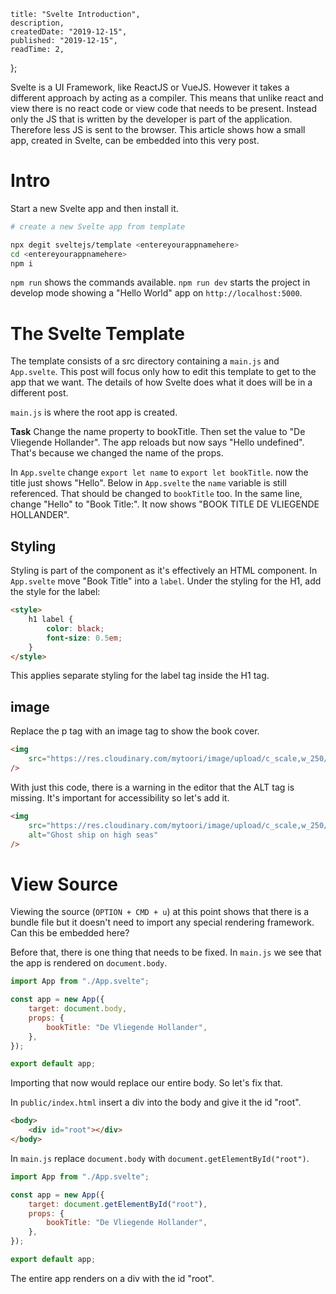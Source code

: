 

    title: "Svelte Introduction",
    description,
    createdDate: "2019-12-15",
    published: "2019-12-15",
    readTime: 2,
};


Svelte is a UI Framework, like ReactJS or VueJS. However it takes a different approach by acting as a compiler. This means that unlike react and view there is no react code or view code that needs to be present. Instead only the JS that is written by the developer is part of the application. Therefore less JS is sent to the browser.
This article shows how a small app, created in Svelte, can be embedded into this very post.

# Intro

Start a new Svelte app and then install it.

```bash
# create a new Svelte app from template

npx degit sveltejs/template <entereyourappnamehere>
cd <entereyourappnamehere>
npm i
```

`npm run` shows the commands available.
`npm run dev` starts the project in develop mode showing a "Hello World" app on `http://localhost:5000`.

# The Svelte Template

The template consists of a src directory containing a `main.js` and `App.svelte`. This post will focus only how to edit this template to get to the app that we want. The details of how Svelte does what it does will be in a different post.

`main.js` is where the root app is created.

**Task**
Change the name property to bookTitle. Then set the value to "De Vliegende Hollander".
The app reloads but now says "Hello undefined". That's because we changed the name of the props.

In `App.svelte` change `export let name` to `export let bookTitle`.
now the title just shows "Hello". Below in `App.svelte` the `name` variable is still referenced. That should be changed to `bookTitle` too. In the same line, change "Hello" to "Book Title:".
It now shows "BOOK TITLE DE VLIEGENDE HOLLANDER".

## Styling

Styling is part of the component as it's effectively an HTML component. In `App.svelte` move "Book Title" into a `label`. Under the styling for the H1, add the style for the label:

```html
<style>
    h1 label {
        color: black;
        font-size: 0.5em;
    }
</style>
```

This applies separate styling for the label tag inside the H1 tag.

## image

Replace the p tag with an image tag to show the book cover.

```html
<img
    src="https://res.cloudinary.com/mytoori/image/upload/c_scale,w_250/v1558464997/mytoori/covers/devliegendehollander.jpg"
/>
```

With just this code, there is a warning in the editor that the ALT tag is missing. It's important for accessibility so let's add it.

```html
<img
    src="https://res.cloudinary.com/mytoori/image/upload/c_scale,w_250/v1558464997/mytoori/covers/devliegendehollander.jpg"
    alt="Ghost ship on high seas"
/>
```

# View Source

Viewing the source (`OPTION + CMD + u`) at this point shows that there is a bundle file but it doesn't need to import any special rendering framework.
Can this be embedded here?

Before that, there is one thing that needs to be fixed. In `main.js` we see that the app is rendered on `document.body`.

```javascript
import App from "./App.svelte";

const app = new App({
    target: document.body,
    props: {
        bookTitle: "De Vliegende Hollander",
    },
});

export default app;
```

Importing that now would replace our entire body. So let's fix that.

In `public/index.html` insert a div into the body and give it the id "root".

```html
<body>
    <div id="root"></div>
</body>
```

In `main.js` replace `document.body` with `document.getElementById("root")`.

```javascript
import App from "./App.svelte";

const app = new App({
    target: document.getElementById("root"),
    props: {
        bookTitle: "De Vliegende Hollander",
    },
});

export default app;
```

The entire app renders on a div with the id "root".
